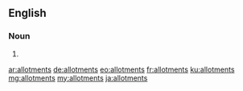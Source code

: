 ==English==

===Noun===
{{head|en|plural}}

# {{plural of|allotment|lang=en}}

[[ar:allotments]]
[[de:allotments]]
[[eo:allotments]]
[[fr:allotments]]
[[ku:allotments]]
[[mg:allotments]]
[[my:allotments]]
[[ja:allotments]]